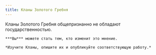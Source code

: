 ```yaml
---
title: Кланы Золотого Гребня 
---
```


<ButtonCover cover src="pic.jpg" title="Хельгеран" authorHref="https://www.artstation.com/d3cap" author="Jason Scheier"/>
<BlockquoteBox attention center>
    Кланы Золотого Гребня  общепризнанно не обладают государственностью.   
       
    ***Вы*** можете стать тем, кто изменит это мнение.  
       
    *Изучите Кланы, опишите их и опубликуйте соответствующую работу.*
</BlockquoteBox>